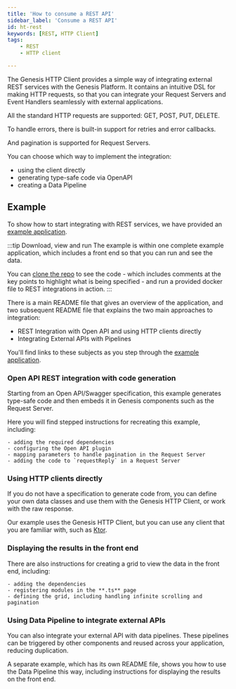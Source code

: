 ```yaml
---
title: 'How to consume a REST API'
sidebar_label: 'Consume a REST API'
id: ht-rest
keywords: [REST, HTTP Client]
tags:
    - REST
    - HTTP client

---
```



The Genesis HTTP Client provides a simple way of integrating external REST services with the Genesis Platform. It contains an intuitive DSL for making HTTP requests, so that you can integrate your Request Servers and Event Handlers seamlessly with external applications.

All the standard HTTP requests are supported: GET, POST, PUT, DELETE.

To handle errors, there is built-in support for retries and error callbacks.

And pagination is supported for Request Servers.

You can choose which way to implement the integration:

- using the client directly
- generating type-safe code via OpenAPI
- creating a Data Pipeline

## Example
To show how to start integrating with REST services, we have provided an [example application](https://github.com/genesiscommunitysuccess/howto-rest/tree/main).

:::tip Download, view and run
The example is within one complete example application, which includes a front end so that you can run and see the data.

You can [clone the repo](https://github.com/genesiscommunitysuccess/howto-rest/tree/main) to see the code - which includes comments at the key points to highlight what is being specified - and run a provided docker file to REST integrations in action.
:::

There is a main README file that gives an overview of the application, and two subsequent README file that explains the two main approaches to integration:

- REST Integration with Open API and using HTTP clients directly
- Integrating External APIs with Pipelines

You'll find links to these subjects as you step through the [example application](https://github.com/genesiscommunitysuccess/howto-rest/tree/main).

### Open API REST integration with code generation
Starting from an Open API/Swagger specification, this example generates type-safe code and then embeds it in Genesis components such as the Request Server. 

Here you will find stepped instructions for recreating this example, including:

    - adding the required dependencies
    - configuring the Open API plugin
    - mapping parameters to handle pagination in the Request Server
    - adding the code to `requestReply` in a Request Server

### Using HTTP clients directly
If you do not have a specification to generate code from, you can define your own data classes and use them with the Genesis HTTP Client, or work with the raw response. 
 
Our example uses the Genesis HTTP Client, but you can use any client that you are familiar with, such as [Ktor](https://ktor.io/docs/welcome.html).

### Displaying the results in the front end
There are also instructions for creating a grid to view the data in the front end, including:

    - adding the dependencies
    - registering modules in the **.ts** page
    - defining the grid, including handling infinite scrolling and pagination
  
### Using Data Pipeline to integrate external APIs
You can also integrate your external API with data pipelines. These pipelines can be triggered by other components and reused across your application, reducing duplication.

A separate example, which has its own README file, shows you how to use the Data Pipeline this way, including instructions for displaying the results on the front end.


